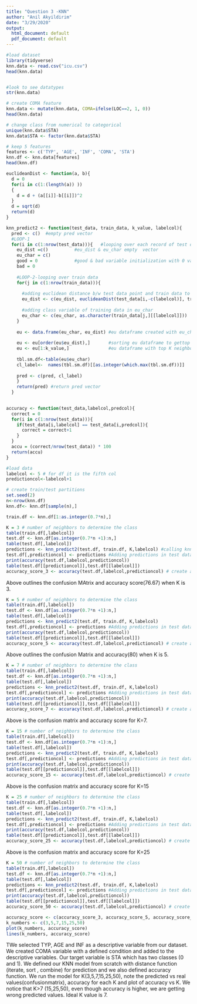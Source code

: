 ```yaml
---
title: "Question 3 -KNN"
author: "Anil Akyildirim"
date: "3/29/2020"
output:
  html_document: default
  pdf_document: default
---
```


```r
#load dataset
library(tidyverse)
knn.data <- read.csv("icu.csv")
head(knn.data)



```

```r
#look to see datatypes
str(knn.data)

```

```r
# create COMA feature
knn.data <- mutate(knn.data, COMA=ifelse(LOC==2, 1, 0))
head(knn.data)

```

```r
# change class from numerical to categorical
unique(knn.data$STA)
knn.data$STA <- factor(knn.data$STA)

```




```r
# keep 5 features
features <- c('TYP', 'AGE', 'INF', 'COMA', 'STA')
knn.df <- knn.data[features]
head(knn.df)

```


```r
euclideanDist <- function(a, b){
  d = 0
  for(i in c(1:(length(a)) ))
  {
    d = d + (a[[i]]-b[[i]])^2
  }
  d = sqrt(d)
  return(d)
}

knn_predict2 <- function(test_data, train_data, k_value, labelcol){
  pred <- c()  #empty pred vector 
  #LOOP-1
  for(i in c(1:nrow(test_data))){   #looping over each record of test data
    eu_dist =c()          #eu_dist & eu_char empty  vector
    eu_char = c()
    good = 0              #good & bad variable initialization with 0 value
    bad = 0
    
    #LOOP-2-looping over train data 
    for(j in c(1:nrow(train_data))){
 
      #adding euclidean distance b/w test data point and train data to eu_dist vector
      eu_dist <- c(eu_dist, euclideanDist(test_data[i,-c(labelcol)], train_data[j,-c(labelcol)]))
 
      #adding class variable of training data in eu_char
      eu_char <- c(eu_char, as.character(train_data[j,][[labelcol]]))
    }
    
    eu <- data.frame(eu_char, eu_dist) #eu dataframe created with eu_char & eu_dist columns
 
    eu <- eu[order(eu$eu_dist),]       #sorting eu dataframe to gettop K neighbors
    eu <- eu[1:k_value,]               #eu dataframe with top K neighbors
 
    tbl.sm.df<-table(eu$eu_char)
    cl_label<-  names(tbl.sm.df)[[as.integer(which.max(tbl.sm.df))]]
    
    pred <- c(pred, cl_label)
    }
    return(pred) #return pred vector
  }
  

accuracy <- function(test_data,labelcol,predcol){
  correct = 0
  for(i in c(1:nrow(test_data))){
    if(test_data[i,labelcol] == test_data[i,predcol]){ 
      correct = correct+1
    }
  }
  accu = (correct/nrow(test_data)) * 100  
  return(accu)
}


```

```r
#load data
labelcol <- 5 # for df it is the fifth col 
predictioncol<-labelcol+1

```

```r

# create train/test partitions
set.seed(2)
n<-nrow(knn.df)
knn.df<- knn.df[sample(n),]

train.df <- knn.df[1:as.integer(0.7*n),]

```



```r

K = 3 # number of neighbors to determine the class
table(train.df[,labelcol])
test.df <- knn.df[as.integer(0.7*n +1):n,]
table(test.df[,labelcol])
predictions <- knn_predict2(test.df, train.df, K,labelcol) #calling knn_predict()
test.df[,predictioncol] <- predictions #Adding predictions in test data as 7th column
print(accuracy(test.df,labelcol,predictioncol))
table(test.df[[predictioncol]],test.df[[labelcol]])
accuracy_score_3 <- accuracy(test.df,labelcol,predictioncol) # create accuracy score object for further plotting
```

Above outlines the confusion MAtrix and accuracy score(76.67) when K is 3.

```r

K = 5 # number of neighbors to determine the class
table(train.df[,labelcol])
test.df <- knn.df[as.integer(0.7*n +1):n,]
table(test.df[,labelcol])
predictions <- knn_predict2(test.df, train.df, K,labelcol)
test.df[,predictioncol] <- predictions #Adding predictions in test data as 7th column
print(accuracy(test.df,labelcol,predictioncol))
table(test.df[[predictioncol]],test.df[[labelcol]])
accuracy_score_5 <- accuracy(test.df,labelcol,predictioncol) # create accuracy score object for further plotting

```

Above outlines the confusion Matrix and accuracy(80) when K is 5.

```r
K = 7 # number of neighbors to determine the class
table(train.df[,labelcol])
test.df <- knn.df[as.integer(0.7*n +1):n,]
table(test.df[,labelcol])
predictions <- knn_predict2(test.df, train.df, K,labelcol)
test.df[,predictioncol] <- predictions #Adding predictions in test data as 7th column
print(accuracy(test.df,labelcol,predictioncol))
table(test.df[[predictioncol]],test.df[[labelcol]])
accuracy_score_7 <- accuracy(test.df,labelcol,predictioncol) # create accuracy score object for further plotting

```

Above is the confusion matrix and accuracy score for K=7.

```r

K = 15 # number of neighbors to determine the class
table(train.df[,labelcol])
test.df <- knn.df[as.integer(0.7*n +1):n,]
table(test.df[,labelcol])
predictions <- knn_predict2(test.df, train.df, K,labelcol)
test.df[,predictioncol] <- predictions #Adding predictions in test data as 7th column
print(accuracy(test.df,labelcol,predictioncol))
table(test.df[[predictioncol]],test.df[[labelcol]])
accuracy_score_15 <- accuracy(test.df,labelcol,predictioncol) # create accuracy score object for further plotting


```

Above is the confusion matrix and accuracy score for K=15

```r

K = 25 # number of neighbors to determine the class
table(train.df[,labelcol])
test.df <- knn.df[as.integer(0.7*n +1):n,]
table(test.df[,labelcol])
predictions <- knn_predict2(test.df, train.df, K,labelcol)
test.df[,predictioncol] <- predictions #Adding predictions in test data as 7th column
print(accuracy(test.df,labelcol,predictioncol))
table(test.df[[predictioncol]],test.df[[labelcol]])
accuracy_score_25 <- accuracy(test.df,labelcol,predictioncol) # create accuracy score object for further plotting
```

Above is the confusion matrix and accuracy score for K=25

```r

K = 50 # number of neighbors to determine the class
table(train.df[,labelcol])
test.df <- knn.df[as.integer(0.7*n +1):n,]
table(test.df[,labelcol])
predictions <- knn_predict2(test.df, train.df, K,labelcol)
test.df[,predictioncol] <- predictions #Adding predictions in test data as 7th column
print(accuracy(test.df,labelcol,predictioncol))
table(test.df[[predictioncol]],test.df[[labelcol]])
accuracy_score_50 <- accuracy(test.df,labelcol,predictioncol) # create accuracy score object for further plotting

```

```r

accuracy_score <- c(accuracy_score_3, accuracy_score_5, accuracy_score_7, accuracy_score_15, accuracy_score_25, accuracy_score_50)
k_numbers <- c(3,5,7,15,25,50)
plot(k_numbers, accuracy_score)
lines(k_numbers, accuracy_score)

```

TWe selected TYP, AGE and INF as a descriptive variable from our dataset. We created COMA variable with a defined condition and added to the descriptive variables. Our target variable is STA which has two classes (0 and 1). We defined our KNN model from scratch with distance function (iterate, sort , combine) for prediction and we also defined accuracy function. We run the model for K(3,5,7,15,25,50), note the predicted vs real values(confusionmatrix), accuracy for each K and plot of accuracy vs K. We notice that K>7 (15,25,50), even though accuracy is higher, we are getting wrong predicted values. Ideal K value is 7. 



